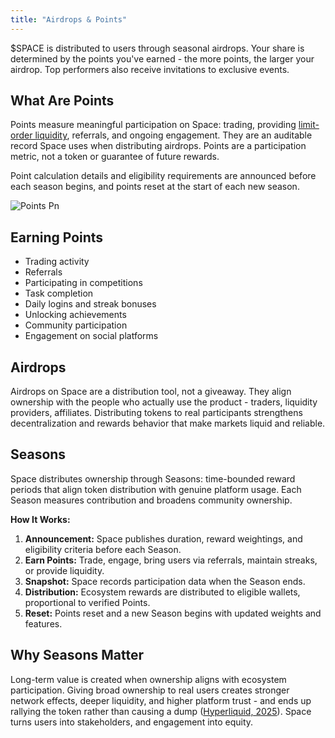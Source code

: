 ```yaml
---
title: "Airdrops & Points"
---
```


\$SPACE is distributed to users through seasonal airdrops. Your share is determined by the points you've earned - the more points, the larger your airdrop. Top performers also receive invitations to exclusive events.

## What Are Points

Points measure meaningful participation on Space: trading, providing [limit-order liquidity](/features/rewards), referrals, and ongoing engagement. They are an auditable record Space uses when distributing airdrops. Points are a participation metric, not a token or guarantee of future rewards.

Point calculation details and eligibility requirements are announced before each season begins, and points reset at the start of each new season.

![Points Pn](/images/points.png)

## Earning Points

- Trading activity
- Referrals
- Participating in competitions
- Task completion
- Daily logins and streak bonuses
- Unlocking achievements
- Community participation
- Engagement on social platforms

## Airdrops

Airdrops on Space are a distribution tool, not a giveaway. They align ownership with the people who actually use the product - traders, liquidity providers, affiliates. Distributing tokens to real participants strengthens decentralization and rewards behavior that make markets liquid and reliable.

## Seasons

Space distributes ownership through Seasons: time-bounded reward periods that align token distribution with genuine platform usage. Each Season measures contribution and broadens community ownership.

**How It Works:**

1. **Announcement:** Space publishes duration, reward weightings, and eligibility criteria before each Season.
2. **Earn Points:** Trade, engage, bring users via referrals, maintain streaks, or provide liquidity.
3. **Snapshot:** Space records participation data when the Season ends.
4. **Distribution:** Ecosystem rewards are distributed to eligible wallets, proportional to verified Points.
5. **Reset:** Points reset and a new Season begins with updated weights and features.

## Why Seasons Matter

Long-term value is created when ownership aligns with ecosystem participation. Giving broad ownership to real users creates stronger network effects, deeper liquidity, and higher platform trust - and ends up rallying the token rather than causing a dump ([Hyperliquid, 2025](https://nodescience.medium.com/ultimate-guide-on-hyperliquid-season-2-07-19-updated-bb16870f4d98)). Space turns users into stakeholders, and engagement into equity.